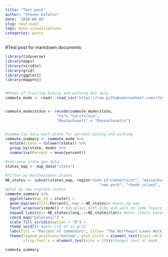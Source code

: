 ```yaml
---
title: "Test post"
author: "Steven DiFalco"
date: '2020-06-08'
slug: test-post
tags: data visualizations
categories: posts
---
```


#Test post for markdown documents

```r

library(tidyverse)
library(maps)
library(viridis)
library(grid)
library(ggplot2)
library(mapproj)


#Modes of travling biking and walking ACS data
commute_mode <- readr::read_csv("https://raw.githubusercontent.com/rfordatascience/tidytuesday/master/data/2019/2019-11-05/commute.csv")


commute_mode$state <- recode(commute_mode$state, 
                       "Ca"= "California",
                       "Massachusett" = "Massachusetts")


#summarise data each state for percent biking and walking
commute_summary <- commute_mode %>%
  mutate(state = tolower(state)) %>%
  group_by(state, mode) %>%
  summarise(Percent = mean(percent))

#retrieve state geo data
states_map <- map_data("state")

#filter by Northeastern States
NE_states <- subset(states_map, region %in% c("connecticut", "massachusetts","maine", "new hampshire", 
                                          "new york", "rhode island", "vermont"))
#plot by new england states
commute_summary %>%
  ggplot(aes(map_id = state)) +
  geom_map(aes(fill=Percent), map = NE_states)+ #sets up map
  facet_wrap(vars(mode)) + #displays both bike and walk on same figure
  expand_limits(x= NE_states$long, y=NE_states$lat)+ #sets limits based on lat/long of states file
  coord_map("polyconic") +
  scale_fill_viridis(option = "D") +
  theme_void()+ #gets rid of xy grid
  labs(fill = "Percent of commuters", title= "The Northeast Loves Walking")+
  theme(legend.position="bottom", plot.title = element_text(hjust =0.5), 
        strip.text.x = element_text(size = 12))#changes text of mode

commute_summary
```

